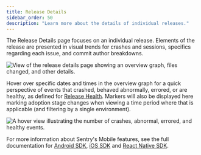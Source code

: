 ```yaml
---
title: Release Details
sidebar_order: 50
description: "Learn more about the details of individual releases."
---
```


The Release Details page focuses on an individual release. Elements of the release are presented in visual trends for crashes and sessions, specifics regarding each issue, and commit author breakdowns.

![View of the release details page showing an overview graph, files changed, and other details.](release_details.png)

Hover over specific dates and times in the overview graph for a quick perspective of events that crashed, behaved abnormally, errored, or are healthy, as defined for [Release Health](/product/releases/health/). Markers will also be displayed here marking adoption stage changes when viewing a time period where that is applicable (and filtering by a single environment).

![A hover view illustrating the number of crashes, abnormal, errored, and healthy events.](release_crash_details.png)

For more information about Sentry's Mobile features, see the full documentation for [Android SDK](/platforms/android/), [iOS SDK](/platforms/apple/guides/ios/) and
[React Native SDK](/platforms/react-native/).
